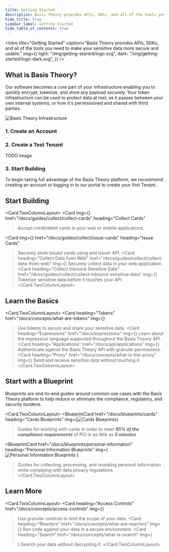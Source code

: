 ```yaml
---
title: Getting Started
description: Basis Theory provides APIs, SDKs, and all of the tools you need to make your sensitive data more secure and usable.
hide_title: true
sidebar_label: Getting Started
hide_table_of_contents: true
---
```





<Intro
  title="Getting Started"
  caption="Basis Theory provides APIs, SDKs, and all of the tools you need to make your sensitive data more secure and usable."
  img={{
    light: "/img/getting-started/logo.svg",
    dark: "/img/getting-started/logo-dark.svg",
  }}
/>

## What is Basis Theory?

Our software becomes a core part of your infrastructure enabling you to quickly encrypt, tokenize, and store any payload securely. Your token infrastructure can be used to protect data at rest, as it passes between your own internal systems, or how it's permissioned and shared with third parties.

![Basis Theory Infrastructure](/img/getting-started/infrastructure.jpg)


### 1. Create an Account

### 2. Create a Test Tenant
TODO image


### 3. Start Building


To begin taking full advantage of the Basis Theory platform, we recommend creating an account or logging in to our portal to create your first Tenant.

<AuthButtons />

## Start Building

<Card.TwoColumnLayout>
  <Card
    img={<CollectCards />}
    href="/docs/guides/collect/collect-cards"
    heading="Collect Cards"
  >Accept credit/debit cards in your web or mobile applications.</Card>

  <Card
    img={<IssueCards />}
    href="/docs/guides/collect/issue-cards"
    heading="Issue Cards"
  >Securely store issued cards using and Issuer API.</Card>
  <Card
    heading="Collect Data from Web"
    href="/docs/guides/collect/collect-data-from-web"
    img={<Collect width="48" height="48" />}
  >Securely collect data in your web application.</Card>
  <Card
    heading="Collect Inbound Sensitive Data"
    href="/docs/guides/collect/collect-inbound-sensitive-data"
    img={<Collect width="48" height="48" />}
  >Tokenize sensitive data before it touches your API.</Card>
</Card.TwoColumnLayout>

## Learn the Basics

<Card.TwoColumnLayout>
  <Card
    heading="Tokens"
    href="/docs/concepts/what-are-tokens"
    img={<Tokens width="48" height="48" />}
  >Use tokens to secure and share your sensitive data.</Card>
  <Card
    heading="Expressions"
    href="/docs/expressions"
    img={<Expressions width="48" height="48" />}
  >Learn about the expression language supported throughout the Basis Theory API.</Card>
  <Card
    heading="Applications"
    href="/docs/api/applications"
    img={<Applications width="48" height="48" />}
  >Authenticate against the Basis Theory API with granular permissions.</Card>
  <Card
    heading="Proxy"
    href="/docs/concepts/what-is-the-proxy"
    img={<Proxy width="48" height="48" />}
  >Send and receive sensitive data without touching it.</Card>
</Card.TwoColumnLayout>

## Start with a Blueprint

Blueprints are end-to-end guides around common use cases with the Basis Theory platform to help reduce or eliminate the compliance, regulatory, and security burdens.

<Card.TwoColumnLayout>
  <BlueprintCard
    href="/docs/blueprints/cards"
    heading="Cards Blueprints"
    img={<img src={CardBlueprint} alt="Cards Blueprints" />}
  >Guides for working with cards in order to meet <strong><i>95% of the compliance requirements</i></strong> of PCI in as little as <strong><i>5 minutes</i></strong>.</BlueprintCard>

  <BlueprintCard
    href="/docs/blueprints/personal-information"
    heading="Personal Information Blueprints"
    img={<img src={PersonalInformationBlueprint} alt="Personal Information Blueprints" />
    }
  >Guides for collecting, processing, and revealing personal information while complying with data privacy regulations.</BlueprintCard>
</Card.TwoColumnLayout>

## Learn More

<Card.TwoColumnLayout>
  <Card
    heading="Access Controls"
    href="/docs/concepts/access-controls"
    img={<AccessControls width="48" height="48" />}
  >Use granular controls to limit the scope of your data.</Card>
  <Card
    heading="Reactors"
    href="/docs/concepts/what-are-reactors"
    img={<Reactors width="48" height="48" />}
  >Run code against your data in a secure environment.</Card>
  <Card
    heading="Search"
    href="/docs/concepts/what-is-search"
    img={<Search width="48" height="48" />}
  >Search your data without decrypting it.</Card>
</Card.TwoColumnLayout>

